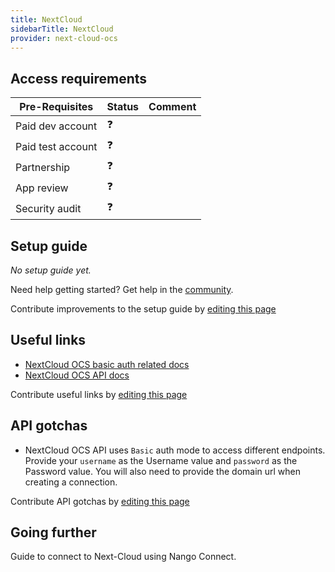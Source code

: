 ```yaml
---
title: NextCloud
sidebarTitle: NextCloud
provider: next-cloud-ocs
---
```



<Overview />
<PreBuiltTooling />
<PreBuiltUseCases />

## Access requirements
| Pre-Requisites | Status | Comment|
| - | - | - |
| Paid dev account | ❓ |  |
| Paid test account | ❓ |  |
| Partnership | ❓ | |
| App review | ❓ |  |
| Security audit | ❓ | |


## Setup guide

_No setup guide yet._

<Tip>Need help getting started? Get help in the [community](https://nango.dev/slack).</Tip>

<Note>Contribute improvements to the setup guide by [editing this page](https://github.com/nangohq/nango/tree/master/docs-v2/integrations/all/next-cloud.mdx)</Note>


## Useful links

-   [NextCloud OCS basic auth related docs](https://docs.nextcloud.com/server/latest/developer_manual/client_apis/OCS/ocs-api-overview.html#authentication)
-   [NextCloud OCS API docs](https://docs.nextcloud.com/server/latest/developer_manual/client_apis/OCS/index.html)

<Note>Contribute useful links by [editing this page](https://github.com/nangohq/nango/tree/master/docs-v2/integrations/all/next-cloud.mdx)</Note>

## API gotchas

- NextCloud OCS API uses `Basic` auth mode to access different endpoints. Provide your `username` as the Username value and `password` as the Password value. You will also need to provide the domain url when creating a connection.

<Note>Contribute API gotchas by [editing this page](https://github.com/nangohq/nango/tree/master/docs-v2/integrations/all/next-cloud.mdx)</Note>

## Going further

<Card title="Connect to Next-Cloud" icon="link" href="/integrations/all/next-cloud-ocs/connect" horizontal>
  Guide to connect to Next-Cloud using Nango Connect.
</Card>